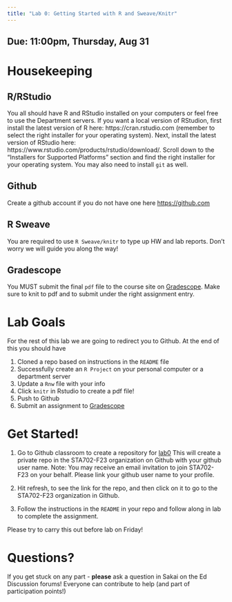 ```yaml
---
title: "Lab 0: Getting Started with R and Sweave/Knitr"
---
```


## Due: 11:00pm, Thursday, Aug  31


# Housekeeping

## R/RStudio

You all should have R and RStudio installed on your computers or feel free to use the Department servers. If you want a local version of RStudion,  first install the latest version of R here: https://cran.rstudio.com (remember to select the right installer for your operating system). Next, install the latest version of RStudio here: https://www.rstudio.com/products/rstudio/download/. Scroll down to the "Installers for Supported Platforms" section and find the right installer for your operating system.  You may also need to install `git` as well.

## Github

Create a github account if you do not have one here [https://github.com](https://github.com)

## R Sweave

You are required to use `R Sweave/knitr` to type up HW and lab reports.  Don't worry we will guide you along the way!

## Gradescope

You MUST submit the final `pdf` file to the course site on [Gradescope](https://www.gradescope.com/courses/585736).  Make sure to knit to pdf and  to submit under the right assignment entry.  

# Lab Goals

For the rest of this lab we are going to redirect you to Github.  At the end of this you should have

1. Cloned a repo based on instructions in the `README` file
2. Successfully create an `R Project` on your personal computer or a department server
3. Update a `Rnw` file with your info
4. Click `knitr` in Rstudio to create a pdf file!
5. Push to Github
6. Submit an assignment to [Gradescope](https://www.gradescope.com/courses/585736)


# Get Started!

1. Go to Github classroom to create a repository for [lab0](https://classroom.github.com/a/zqHyddy2)
This will create a private repo in the STA702-F23 organization on Github with your github user name. Note: You may receive an email invitation to join STA702-F23 on your behalf.  Please link your github user name to your profile.

2. Hit refresh, to see the link for the repo, and then click on it to go to the STA702-F23 organization in Github.

3. Follow the instructions in the `README` in your repo and follow along in lab to complete the assignment. 

Please try to carry this out before lab on Friday!


# Questions?

If you get stuck on any part - **please** ask a question in Sakai on the Ed Discussion forums!  Everyone can contribute to help (and part of participation points!)
